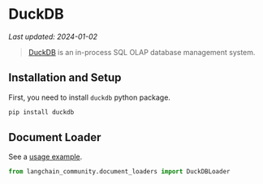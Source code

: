 # DuckDB
*Last updated: 2024-01-02*

>[DuckDB](https://duckdb.org/) is an in-process SQL OLAP database management system.

## Installation and Setup

First, you need to install `duckdb` python package.

```bash
pip install duckdb
```

## Document Loader

See a [usage example](/docs/integrations/document_loaders/duckdb).

```python
from langchain_community.document_loaders import DuckDBLoader
```
